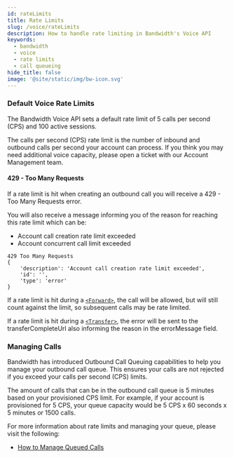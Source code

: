 ```yaml
---
id: rateLimits
title: Rate Limits
slug: /voice/rateLimits
description: How to handle rate limiting in Bandwidth's Voice API
keywords:
  - bandwidth
  - voice
  - rate limits
  - call queueing
hide_title: false
image: '@site/static/img/bw-icon.svg'
---
```


### Default Voice Rate Limits

The Bandwidth Voice API sets a default rate limit of 5 calls per second (CPS) and 100 active sessions.

The calls per second (CPS) rate limit is the number of inbound and outbound calls per second your account can process. If you think you may need additional voice capacity, please open a ticket with our Account Management team.

#### 429 - Too Many Requests

If a rate limit is hit when creating an outbound call you will receive a 429 - Too Many Requests error.

You will also receive a message informing you of the reason for reaching this rate limit which can be:
- Account call creation rate limit exceeded
- Account concurrent call limit exceeded

```
429 Too Many Requests
{
    'description': 'Account call creation rate limit exceeded',
    'id': '',
    'type': 'error'
}
```

If a rate limit is hit during a [`<Forward>`](docs/voice/bxml/forward/), the call will be allowed, but will still count against the limit, so subsequent calls may be rate limited.

If a rate limit is hit during a [`<Transfer>`](docs/voice/bxml/transfer/), the error will be sent to the transferCompleteUrl also informing the reason in the errorMessage field.

### Managing Calls

Bandwidth has introduced Outbound Call Queuing capabilities to help you manage your outbound call queue. This ensures your calls are not rejected if you exceed your calls per second (CPS) limits.

The amount of calls that can be in the outbound call queue is 5 minutes based on your provisioned CPS limit. For example, if your account is provisioned for 5 CPS, your queue capacity would be 5 CPS x 60 seconds x 5 minutes or 1500 calls.

For more information about rate limits and managing your queue, please visit the following:
- [How to Manage Queued Calls](docs/voice/guides/callQueueing/)


